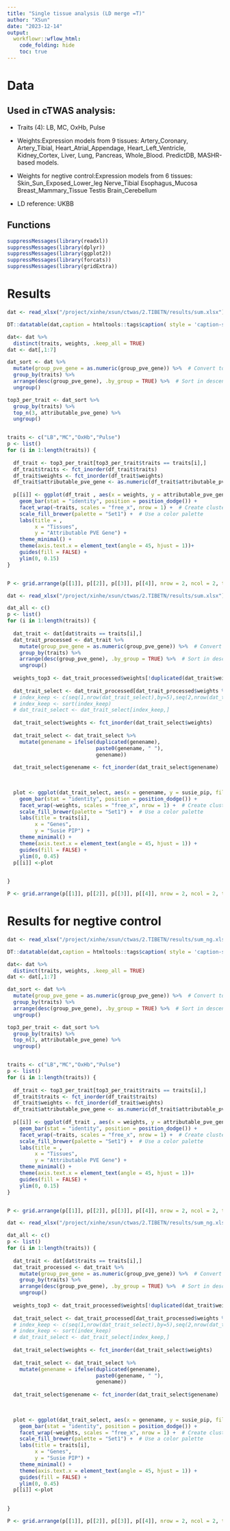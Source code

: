 ```yaml
---
title: "Single tissue analysis (LD merge =T)"
author: "XSun"
date: "2023-12-14"
output:
  workflowr::wflow_html:
    code_folding: hide
    toc: true
---
```


# Data 

## Used in cTWAS analysis: 

- Traits (4): LB, MC, OxHb, Pulse

- Weights:Expression models from 9 tissues: Artery_Coronary, Artery_Tibial, Heart_Atrial_Appendage, Heart_Left_Ventricle, Kidney_Cortex, Liver, Lung, Pancreas, Whole_Blood. PredictDB, MASHR-based models.

- Weights for negtive control:Expression models from 6 tissues: Skin_Sun_Exposed_Lower_leg Nerve_Tibial Esophagus_Mucosa Breast_Mammary_Tissue Testis Brain_Cerebellum

- LD reference: UKBB


## Functions

```r
suppressMessages(library(readxl))
suppressMessages(library(dplyr))
suppressMessages(library(ggplot2))
suppressMessages(library(forcats))
suppressMessages(library(gridExtra))
```


# Results

```r

dat <- read_xlsx("/project/xinhe/xsun/ctwas/2.TIBETN/results/sum.xlsx")

DT::datatable(dat,caption = htmltools::tags$caption( style = 'caption-side: left; text-align: left; color:black;  font-size:150% ;','Summary table'),options = list(pageLength = 10) )

dat<- dat %>% 
  distinct(traits, weights, .keep_all = TRUE)
dat <- dat[,1:7]

dat_sort <- dat %>%
  mutate(group_pve_gene = as.numeric(group_pve_gene)) %>%  # Convert to numeric if necessary
  group_by(traits) %>%
  arrange(desc(group_pve_gene), .by_group = TRUE) %>%  # Sort in descending order within each trait
  ungroup()

top3_per_trait <- dat_sort %>% 
  group_by(traits) %>% 
  top_n(3, attributable_pve_gene) %>% 
  ungroup()


traits <- c("LB","MC","OxHb","Pulse")
p <- list()
for (i in 1:length(traits)) {
  
  df_trait <- top3_per_trait[top3_per_trait$traits == traits[i],]
  df_trait$traits <- fct_inorder(df_trait$traits)
  df_trait$weights <- fct_inorder(df_trait$weights)
  df_trait$attributable_pve_gene <- as.numeric(df_trait$attributable_pve_gene)
  
  p[[i]] <- ggplot(df_trait , aes(x = weights, y = attributable_pve_gene, fill = weights)) +
    geom_bar(stat = "identity", position = position_dodge()) +
    facet_wrap(~traits, scales = "free_x", nrow = 1) +  # Create clusters for each trait
    scale_fill_brewer(palette = "Set1") +  # Use a color palette
    labs(title = ,
         x = "Tissues",
         y = "Attributable PVE Gene") +
    theme_minimal() +
    theme(axis.text.x = element_text(angle = 45, hjust = 1))+
    guides(fill = FALSE) +
    ylim(0, 0.15)
}


P <- grid.arrange(p[[1]], p[[2]], p[[3]], p[[4]], nrow = 2, ncol = 2, top="Bar plot of the percent of gene PVE (attributed proportion) in the top 3 tissues per trait")

```


```r

dat <- read_xlsx("/project/xinhe/xsun/ctwas/2.TIBETN/results/sum.xlsx")

dat_all <- c()
p <- list()
for (i in 1:length(traits)) {
  
  dat_trait <- dat[dat$traits == traits[i],]
  dat_trait_processed <- dat_trait %>%
    mutate(group_pve_gene = as.numeric(group_pve_gene)) %>%  # Convert to numeric if necessary
    group_by(traits) %>%
    arrange(desc(group_pve_gene), .by_group = TRUE) %>%  # Sort in descending order within each trait
    ungroup()
  
  weights_top3 <- dat_trait_processed$weights[!duplicated(dat_trait$weights)][1:3]
  
  dat_trait_select <- dat_trait_processed[dat_trait_processed$weights %in% weights_top3,]
  # index_keep <- c(seq(1,nrow(dat_trait_select),by=5),seq(2,nrow(dat_trait_select),by=5),seq(3,nrow(dat_trait_select),by=5))
  # index_keep <- sort(index_keep)
  # dat_trait_select <- dat_trait_select[index_keep,]
  
  dat_trait_select$weights <- fct_inorder(dat_trait_select$weights)
  
  dat_trait_select <- dat_trait_select %>%
    mutate(genename = ifelse(duplicated(genename), 
                             paste0(genename, " "), 
                             genename))
  
  dat_trait_select$genename <- fct_inorder(dat_trait_select$genename)

  
  
  plot <- ggplot(dat_trait_select, aes(x = genename, y = susie_pip, fill = weights)) +
    geom_bar(stat = "identity", position = position_dodge()) +
    facet_wrap(~weights, scales = "free_x", nrow = 1) +  # Create clusters for each trait
    scale_fill_brewer(palette = "Set1") +  # Use a color palette
    labs(title = traits[i],
         x = "Genes",
         y = "Susie PIP") +
    theme_minimal() +
    theme(axis.text.x = element_text(angle = 45, hjust = 1)) +
    guides(fill = FALSE) +
    ylim(0, 0.45)
  p[[i]] <-plot 
  

}

P <- grid.arrange(p[[1]], p[[2]], p[[3]], p[[4]], nrow = 2, ncol = 2, top="Bar plot for the top gene PIP in the top 3 tissues per trait")

```

# Results for negtive control

```r

dat <- read_xlsx("/project/xinhe/xsun/ctwas/2.TIBETN/results/sum_ng.xlsx")

DT::datatable(dat,caption = htmltools::tags$caption( style = 'caption-side: left; text-align: left; color:black;  font-size:150% ;','Summary table'),options = list(pageLength = 10) )

dat<- dat %>% 
  distinct(traits, weights, .keep_all = TRUE)
dat <- dat[,1:7]

dat_sort <- dat %>%
  mutate(group_pve_gene = as.numeric(group_pve_gene)) %>%  # Convert to numeric if necessary
  group_by(traits) %>%
  arrange(desc(group_pve_gene), .by_group = TRUE) %>%  # Sort in descending order within each trait
  ungroup()

top3_per_trait <- dat_sort %>% 
  group_by(traits) %>% 
  top_n(3, attributable_pve_gene) %>% 
  ungroup()


traits <- c("LB","MC","OxHb","Pulse")
p <- list()
for (i in 1:length(traits)) {
  
  df_trait <- top3_per_trait[top3_per_trait$traits == traits[i],]
  df_trait$traits <- fct_inorder(df_trait$traits)
  df_trait$weights <- fct_inorder(df_trait$weights)
  df_trait$attributable_pve_gene <- as.numeric(df_trait$attributable_pve_gene)
  
  p[[i]] <- ggplot(df_trait , aes(x = weights, y = attributable_pve_gene, fill = weights)) +
    geom_bar(stat = "identity", position = position_dodge()) +
    facet_wrap(~traits, scales = "free_x", nrow = 1) +  # Create clusters for each trait
    scale_fill_brewer(palette = "Set1") +  # Use a color palette
    labs(title = ,
         x = "Tissues",
         y = "Attributable PVE Gene") +
    theme_minimal() +
    theme(axis.text.x = element_text(angle = 45, hjust = 1))+
    guides(fill = FALSE) +
    ylim(0, 0.15)
}


P <- grid.arrange(p[[1]], p[[2]], p[[3]], p[[4]], nrow = 2, ncol = 2, top="Bar plot of the percent of gene PVE (attributed proportion) in the top 3 tissues per trait")

```


```r

dat <- read_xlsx("/project/xinhe/xsun/ctwas/2.TIBETN/results/sum_ng.xlsx")

dat_all <- c()
p <- list()
for (i in 1:length(traits)) {
  
  dat_trait <- dat[dat$traits == traits[i],]
  dat_trait_processed <- dat_trait %>%
    mutate(group_pve_gene = as.numeric(group_pve_gene)) %>%  # Convert to numeric if necessary
    group_by(traits) %>%
    arrange(desc(group_pve_gene), .by_group = TRUE) %>%  # Sort in descending order within each trait
    ungroup()
  
  weights_top3 <- dat_trait_processed$weights[!duplicated(dat_trait$weights)][1:3]
  
  dat_trait_select <- dat_trait_processed[dat_trait_processed$weights %in% weights_top3,]
  # index_keep <- c(seq(1,nrow(dat_trait_select),by=5),seq(2,nrow(dat_trait_select),by=5),seq(3,nrow(dat_trait_select),by=5))
  # index_keep <- sort(index_keep)
  # dat_trait_select <- dat_trait_select[index_keep,]
  
  dat_trait_select$weights <- fct_inorder(dat_trait_select$weights)
  
  dat_trait_select <- dat_trait_select %>%
    mutate(genename = ifelse(duplicated(genename), 
                             paste0(genename, " "), 
                             genename))
  
  dat_trait_select$genename <- fct_inorder(dat_trait_select$genename)

  
  
  plot <- ggplot(dat_trait_select, aes(x = genename, y = susie_pip, fill = weights)) +
    geom_bar(stat = "identity", position = position_dodge()) +
    facet_wrap(~weights, scales = "free_x", nrow = 1) +  # Create clusters for each trait
    scale_fill_brewer(palette = "Set1") +  # Use a color palette
    labs(title = traits[i],
         x = "Genes",
         y = "Susie PIP") +
    theme_minimal() +
    theme(axis.text.x = element_text(angle = 45, hjust = 1)) +
    guides(fill = FALSE) +
    ylim(0, 0.45)
  p[[i]] <-plot 
  

}

P <- grid.arrange(p[[1]], p[[2]], p[[3]], p[[4]], nrow = 2, ncol = 2, top="Bar plot for the top gene PIP in the top 3 tissues per trait")

```

